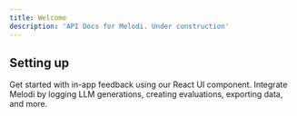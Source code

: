 ```yaml
---
title: Welcome
description: 'API Docs for Melodi. Under construction'
---
```


## Setting up

<CardGroup cols={2}>
  <Card
    title="React SDK: Feedback UI Widget"
    icon="thumbs-up"
    href="https://github.com/Melodi-fyi/melodi-sdk-react"
  >
    Get started with in-app feedback using our React UI component.
  </Card>
    <Card
    title="Data APIs"
    icon="robot"
    href="/api-reference/introduction"
  >
    Integrate Melodi by logging LLM generations, creating evaluations, exporting data, and more.
  </Card>
</CardGroup>
